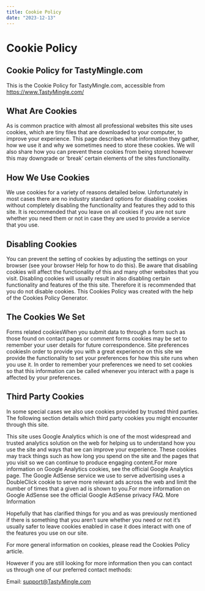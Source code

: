 ```yaml
---
title: Cookie Policy
date: "2023-12-13"
---
```


# Cookie Policy

## Cookie Policy for TastyMingle.com

This is the Cookie Policy for TastyMingle.com, accessible from https://www.TastyMingle.com/

## What Are Cookies

As is common practice with almost all professional websites this site uses cookies, which are tiny files that are downloaded to your computer, to improve your experience. This page describes what information they gather, how we use it and why we sometimes need to store these cookies. We will also share how you can prevent these cookies from being stored however this may downgrade or ‘break’ certain elements of the sites functionality.

## How We Use Cookies

We use cookies for a variety of reasons detailed below. Unfortunately in most cases there are no industry standard options for disabling cookies without completely disabling the functionality and features they add to this site. It is recommended that you leave on all cookies if you are not sure whether you need them or not in case they are used to provide a service that you use.

## Disabling Cookies

You can prevent the setting of cookies by adjusting the settings on your browser (see your browser Help for how to do this). Be aware that disabling cookies will affect the functionality of this and many other websites that you visit. Disabling cookies will usually result in also disabling certain functionality and features of the this site. Therefore it is recommended that you do not disable cookies. This Cookies Policy was created with the help of the Cookies Policy Generator.

## The Cookies We Set

Forms related cookiesWhen you submit data to through a form such as those found on contact pages or comment forms cookies may be set to remember your user details for future correspondence.
Site preferences cookiesIn order to provide you with a great experience on this site we provide the functionality to set your preferences for how this site runs when you use it. In order to remember your preferences we need to set cookies so that this information can be called whenever you interact with a page is affected by your preferences.

## Third Party Cookies

In some special cases we also use cookies provided by trusted third parties. The following section details which third party cookies you might encounter through this site.

This site uses Google Analytics which is one of the most widespread and trusted analytics solution on the web for helping us to understand how you use the site and ways that we can improve your experience. These cookies may track things such as how long you spend on the site and the pages that you visit so we can continue to produce engaging content.For more information on Google Analytics cookies, see the official Google Analytics page.
The Google AdSense service we use to serve advertising uses a DoubleClick cookie to serve more relevant ads across the web and limit the number of times that a given ad is shown to you.For more information on Google AdSense see the official Google AdSense privacy FAQ.
More Information

Hopefully that has clarified things for you and as was previously mentioned if there is something that you aren’t sure whether you need or not it’s usually safer to leave cookies enabled in case it does interact with one of the features you use on our site.

For more general information on cookies, please read the Cookies Policy article.

However if you are still looking for more information then you can contact us through one of our preferred contact methods:

Email: support@TastyMingle.com

